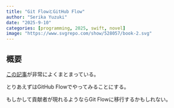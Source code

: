 ```yaml
---
title: "Git FlowとGitHub Flow"
author: "Serika Yuzuki"
date: "2025-9-10"
categories: [programming, 2025, swift, novel]
image: "https://www.svgrepo.com/show/528057/book-2.svg"
---
```


## 概要

[この記事](https://qiita.com/Yu-kiFujiwara/items/40b503683d6525c8d274)が非常によくまとまっている。

とりあえずはGitHub Flowでやってみることにする。

もしかして貢献者が現れるようならGit Flowに移行するかもしれない。

